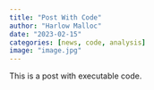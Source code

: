 ```yaml
---
title: "Post With Code"
author: "Harlow Malloc"
date: "2023-02-15"
categories: [news, code, analysis]
image: "image.jpg"
---
```


This is a post with executable code.
